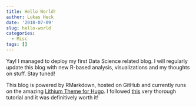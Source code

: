 ```yaml
---
title: Hello World!
author: Lukas Heck
date: '2018-07-09'
slug: hello-world
categories:
  - Misc
tags: []
---
```



Yay! I managed to deploy my first Data Science related blog. I will regularly update this blog with new R-based analysis, visualizations and my thoughts on stuff. Stay tuned!

This blog is powered by RMarkdown, hosted on GitHub and currently runs on the amazing [Lithium Theme for Hugo](https://themes.gohugo.io/hugo-lithium-theme/). I followed [this](https://aurora-mareviv.github.io/talesofr/2018/02/r-blogdown-setup-in-github-2/) very thorough tutorial and it was definitively worth it!




